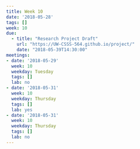 ```yaml
---
title: Week 10
date: '2018-05-28'
tags: []
week: 10
due:
  - title: "Research Project Draft"
    url: "https://UW-CSSS-564.github.io/project/"
    date: "2018-05-39T14:30:00"
meetings:
- date: '2018-05-29'
  week: 10
  weekday: Tuesday
  tags: []
  lab: no
- date: '2018-05-31'
  week: 10
  weekday: Thursday
  tags: []
  lab: yes
- date: '2018-05-31'
  week: 10
  weekday: Thursday
  tags: []
  lab: no
---
```

